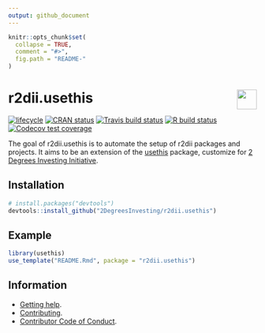 ```yaml
---
output: github_document 
---
```

<!-- README.md is generated from README.Rmd. Please edit that file -->

```r
knitr::opts_chunk$set(
  collapse = TRUE,
  comment = "#>",
  fig.path = "README-"
)
```

# <img src="https://i.imgur.com/3jITMq8.png" align="right" height=40 /> r2dii.usethis

<!-- badges: start -->
[![lifecycle](https://img.shields.io/badge/lifecycle-experimental-orange.svg)](https://www.tidyverse.org/lifecycle/#experimental)
[![CRAN status](https://www.r-pkg.org/badges/version/r2dii.usethis)](https://cran.r-project.org/package=r2dii.usethis)
[![Travis build status](https://travis-ci.org/2DegreesInvesting/r2dii.usethis.svg?branch=master)](https://travis-ci.org/2DegreesInvesting/r2dii.usethis)
[![R build status](https://github.com/2DegreesInvesting/r2dii.usethis/workflows/R-CMD-check/badge.svg)](https://github.com/2DegreesInvesting/r2dii.usethis/actions)
[![Codecov test coverage](https://codecov.io/gh/2degreesinvesting/r2dii.usethis/branch/master/graph/badge.svg)](https://codecov.io/gh/2degreesinvesting/r2dii.usethis?branch=master)
<!-- badges: end -->

The goal of r2dii.usethis is to automate the setup of r2dii packages and projects. It aims to be an extension of the [usethis](https://usethis.r-lib.org/) package, customize for [2 Degrees Investing Initiative](https://2degrees-investing.org/).

## Installation

```R
# install.packages("devtools")
devtools::install_github("2DegreesInvesting/r2dii.usethis")
```

## Example

```R
library(usethis)
use_template("README.Rmd", package = "r2dii.usethis")
```

## Information

* [Getting help](https://2degreesinvesting.github.io/.github/SUPPORT.html).
* [Contributing](https://2degreesinvesting.github.io/.github/CONTRIBUTING.html).
* [Contributor Code of Conduct](https://2degreesinvesting.github.io/.github/CODE_OF_CONDUCT.html).


